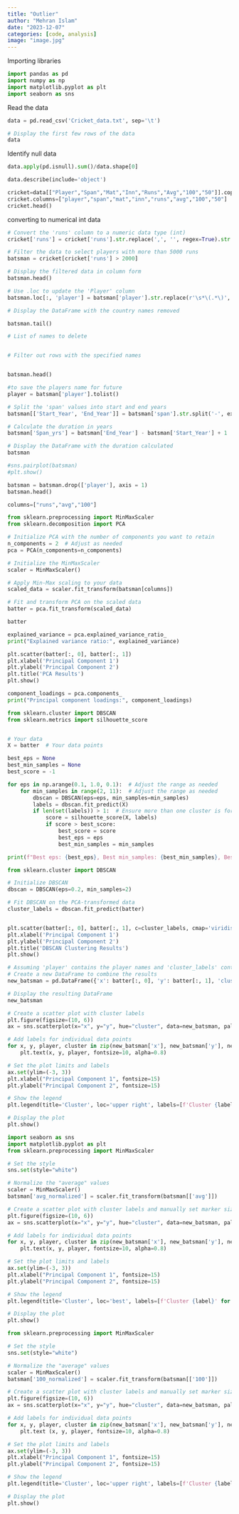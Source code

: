 ```yaml
---
title: "Outlier"
author: "Mehran Islam"
date: "2023-12-07"
categories: [code, analysis]
image: "image.jpg"
---
```


Importing libraries

```python
import pandas as pd
import numpy as np
import matplotlib.pyplot as plt
import seaborn as sns
```

Read the data

```python
data = pd.read_csv('Cricket_data.txt', sep='\t')

# Display the first few rows of the data
data
```

Identify null data

```python
data.apply(pd.isnull).sum()/data.shape[0]
```

```python
data.describe(include='object')
```

```python
cricket=data[["Player","Span","Mat","Inn","Runs","Avg","100","50"]].copy()
cricket.columns=["player","span","mat","inn","runs","avg","100","50"]
cricket.head()
```

converting to numerical int data

```python
# Convert the 'runs' column to a numeric data type (int)
cricket['runs'] = cricket['runs'].str.replace(',', '', regex=True).str.extract('(\d+)').astype(float)

# Filter the data to select players with more than 5000 runs
batsman = cricket[cricket['runs'] > 2000]

# Display the filtered data in column form
batsman.head()
```

```python
# Use .loc to update the 'Player' column
batsman.loc[:, 'player'] = batsman['player'].str.replace(r'\s*\(.*\)', '', regex=True)

# Display the DataFrame with the country names removed

batsman.tail()
```

```python
# List of names to delete


# Filter out rows with the specified names


batsman.head()
```

```python
#to save the players name for future 
player = batsman['player'].tolist()
```

```python
# Split the 'span' values into start and end years
batsman[['Start_Year', 'End_Year']] = batsman['span'].str.split('-', expand=True).astype(int)

# Calculate the duration in years
batsman['Span_yrs'] = batsman['End_Year'] - batsman['Start_Year'] + 1  # Adding 1 to include both start and end years

# Display the DataFrame with the duration calculated
batsman
```

```python
#sns.pairplot(batsman)
#plt.show()
```

```python
batsman = batsman.drop(['player'], axis = 1)
batsman.head()
```

```python
columns=["runs","avg","100"]
```

```python
from sklearn.preprocessing import MinMaxScaler
from sklearn.decomposition import PCA

# Initialize PCA with the number of components you want to retain
n_components = 2  # Adjust as needed
pca = PCA(n_components=n_components)

# Initialize the MinMaxScaler
scaler = MinMaxScaler()

# Apply Min-Max scaling to your data
scaled_data = scaler.fit_transform(batsman[columns])

# Fit and transform PCA on the scaled data
batter = pca.fit_transform(scaled_data)

batter
```

```python
explained_variance = pca.explained_variance_ratio_
print("Explained variance ratio:", explained_variance)
```

```python
plt.scatter(batter[:, 0], batter[:, 1])
plt.xlabel('Principal Component 1')
plt.ylabel('Principal Component 2')
plt.title('PCA Results')
plt.show()

```

```python
component_loadings = pca.components_
print("Principal component loadings:", component_loadings)
```

```python
from sklearn.cluster import DBSCAN
from sklearn.metrics import silhouette_score


# Your data
X = batter  # Your data points

best_eps = None
best_min_samples = None
best_score = -1

for eps in np.arange(0.1, 1.0, 0.1):  # Adjust the range as needed
    for min_samples in range(2, 11):  # Adjust the range as needed
        dbscan = DBSCAN(eps=eps, min_samples=min_samples)
        labels = dbscan.fit_predict(X)
        if len(set(labels)) > 1:  # Ensure more than one cluster is formed
            score = silhouette_score(X, labels)
            if score > best_score:
                best_score = score
                best_eps = eps
                best_min_samples = min_samples

print(f"Best eps: {best_eps}, Best min_samples: {best_min_samples}, Best Silhouette Score: {best_score}")
```

```python
from sklearn.cluster import DBSCAN

# Initialize DBSCAN
dbscan = DBSCAN(eps=0.2, min_samples=2)

# Fit DBSCAN on the PCA-transformed data
cluster_labels = dbscan.fit_predict(batter)


plt.scatter(batter[:, 0], batter[:, 1], c=cluster_labels, cmap='viridis')
plt.xlabel('Principal Component 1')
plt.ylabel('Principal Component 2')
plt.title('DBSCAN Clustering Results')
plt.show()
```

```python
# Assuming 'player' contains the player names and 'cluster_labels' contains the cluster assignments
# Create a new DataFrame to combine the results
new_batsman = pd.DataFrame({'x': batter[:, 0], 'y': batter[:, 1], 'cluster': cluster_labels, 'player': player})

# Display the resulting DataFrame
new_batsman
```

```python
# Create a scatter plot with cluster labels
plt.figure(figsize=(10, 6))
ax = sns.scatterplot(x="x", y="y", hue="cluster", data=new_batsman, palette="viridis", s=100)

# Add labels for individual data points
for x, y, player, cluster in zip(new_batsman['x'], new_batsman['y'], new_batsman['player'], new_batsman['cluster']):
    plt.text(x, y, player, fontsize=10, alpha=0.8)

# Set the plot limits and labels
ax.set(ylim=(-3, 3))
plt.xlabel("Principal Component 1", fontsize=15)
plt.ylabel("Principal Component 2", fontsize=15)

# Show the legend
plt.legend(title='Cluster', loc='upper right', labels=[f'Cluster {label}' for label in new_batsman['cluster'].unique()])

# Display the plot
plt.show()
```

```python
import seaborn as sns
import matplotlib.pyplot as plt
from sklearn.preprocessing import MinMaxScaler

# Set the style
sns.set(style="white")

# Normalize the "average" values
scaler = MinMaxScaler()
batsman['avg_normalized'] = scaler.fit_transform(batsman[['avg']])

# Create a scatter plot with cluster labels and manually set marker size based on "average" values
plt.figure(figsize=(10, 6))
ax = sns.scatterplot(x="x", y="y", hue="cluster", data=new_batsman, palette="viridis", sizes=(50, 500), size=batsman['avg_normalized'])

# Add labels for individual data points
for x, y, player, cluster in zip(new_batsman['x'], new_batsman['y'], new_batsman['player'], new_batsman['cluster']):
    plt.text(x, y, player, fontsize=10, alpha=0.8)

# Set the plot limits and labels
ax.set(ylim=(-3, 3))
plt.xlabel("Principal Component 1", fontsize=15)
plt.ylabel("Principal Component 2", fontsize=15)

# Show the legend
plt.legend(title='Cluster', loc='best', labels=[f'Cluster {label}' for label in new_batsman['cluster'].unique()])

# Display the plot
plt.show()

```

```python
from sklearn.preprocessing import MinMaxScaler

# Set the style
sns.set(style="white")

# Normalize the "average" values
scaler = MinMaxScaler()
batsman['100_normalized'] = scaler.fit_transform(batsman[['100']])

# Create a scatter plot with cluster labels and manually set marker size based on "average" values
plt.figure(figsize=(10, 6))
ax = sns.scatterplot(x="x", y="y", hue="cluster", data=new_batsman, palette="viridis", sizes=(50, 500), size=batsman['100_normalized'])

# Add labels for individual data points
for x, y, player, cluster in zip(new_batsman['x'], new_batsman['y'], new_batsman['player'], new_batsman['cluster']):
    plt.text (x, y, player, fontsize=10, alpha=0.8)

# Set the plot limits and labels
ax.set(ylim=(-3, 3))
plt.xlabel("Principal Component 1", fontsize=15)
plt.ylabel("Principal Component 2", fontsize=15)

# Show the legend
plt.legend(title='Cluster', loc='upper right', labels=[f'Cluster {label}' for label in new_batsman['cluster'].unique()])

# Display the plot
plt.show()
```
